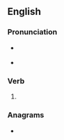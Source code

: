 ==English==

===Pronunciation===
* {{a|US}} {{IPA|en|/oʊ.vɚ.slɛpt/}}
* {{rhymes|en|ɛpt|s=3}}

===Verb===
{{head|en|verb form}}

# {{en-past of|oversleep}}

===Anagrams===
* {{anagrams|en|a=eeloprstv|slept over}}